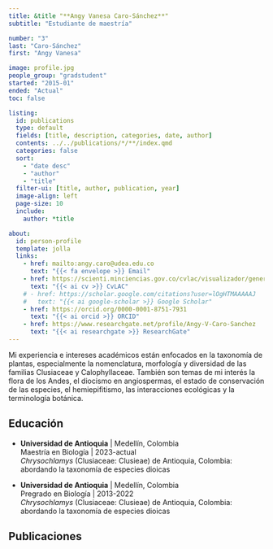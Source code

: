 ```yaml
---
title: &title "**Angy Vanesa Caro-Sánchez**"
subtitle: "Estudiante de maestría"

number: "3"
last: "Caro-Sánchez"
first: "Angy Vanesa"

image: profile.jpg
people_group: "gradstudent"
started: "2015-01"
ended: "Actual"
toc: false

listing: 
  id: publications
  type: default
  fields: [title, description, categories, date, author]
  contents: ../../publications/*/**/index.qmd
  categories: false
  sort:
    - "date desc"
    - "author"
    - "title"
  filter-ui: [title, author, publication, year]
  image-align: left
  page-size: 10
  include:
    author: *title

about:
  id: person-profile
  template: jolla
  links:
    - href: mailto:angy.caro@udea.edu.co
      text: "{{< fa envelope >}} Email"
    - href: https://scienti.minciencias.gov.co/cvlac/visualizador/generarCurriculoCv.do?cod_rh=0001800877
      text: "{{< ai cv >}} CvLAC"
    # - href: https://scholar.google.com/citations?user=lOgHTMAAAAAJ
    #   text: "{{< ai google-scholar >}} Google Scholar"
    - href: https://orcid.org/0000-0001-8751-7931
      text: "{{< ai orcid >}} ORCID"
    - href: https://www.researchgate.net/profile/Angy-V-Caro-Sanchez
      text: "{{< ai researchgate >}} ResearchGate"
---
```


::: {#person-profile}
:::

Mi experiencia e intereses académicos están enfocados en la taxonomía de plantas, especialmente la nomenclatura, morfología y diversidad de las familias Clusiaceae y Calophyllaceae. También son temas de mi interés la flora de los Andes, el diocismo en angiospermas, el estado de conservación de las especies, el hemiepifitismo, las interacciones ecológicas y la terminología botánica.

## Educación

-   **Universidad de Antioquia** \| Medellín, Colombia\
    Maestría en Biología \| 2023-actual\
    *Chrysochlamys* (Clusiaceae: Clusieae) de Antioquia, Colombia: abordando la taxonomía de especies dioicas

-   **Universidad de Antioquia** \| Medellín, Colombia\
    Pregrado en Biología \| 2013-2022\
    *Chrysochlamys* (Clusiaceae: Clusieae) de Antioquia, Colombia: abordando la taxonomía de especies dioicas

## Publicaciones

::: {#publications}
:::